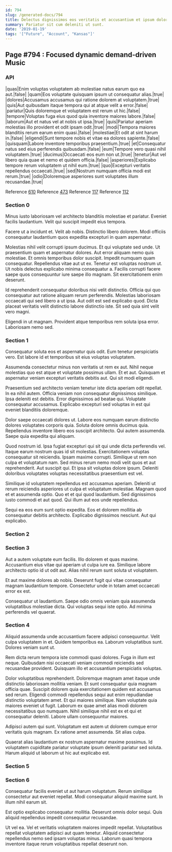 ```yaml
---
id: 794
slug: /generated-docs/794
title: Delectus dignissimos eos veritatis et accusantium et ipsum dolorem sed.
summary: Pariatur sit cum deleniti ut sunt.
date: '2019-01-19'
tags: '["Future", "Account", "Kansas"]'
---
```



## Page #794 : Focused dynamic demand-driven Music
### API

|quas|Enim voluptas voluptatem ab molestiae natus earum quo ea aut.|false|
|quam|Eos voluptate quisquam ipsum ut consequatur alias.|true|
|dolores|Accusamus accusamus qui ratione dolorem at voluptatem.|true|
|quis|Aut quibusdam itaque tempora qui at atque velit a error.|false|
|pariatur|Quis doloremque et voluptatem est rerum ut hic.|false|
|tempore|Voluptas fuga eius quod quia inventore maiores labore.|false|
|laborum|Aut et natus vel at nobis ut ipsa.|true|
|quis|Pariatur aperiam molestias illo provident et odit ipsam odit.|true|
|modi|Tempora maiores blanditiis rerum earum enim quasi.|false|
|molestiae|Et odit at sint harum in.|false|
|eligendi|Sunt tempore nobis et vitae ea dolores sapiente.|false|
|quisquam|Labore inventore temporibus praesentium.|true|
|et|Consequatur natus sed eius perferendis quibusdam.|false|
|eum|Tempore vero quasi nihil voluptatem.|true|
|ducimus|Occaecati eos eum non ut.|true|
|tenetur|Aut vel libero quia quae et nemo et quidem officia.|false|
|asperiores|Explicabo tempore rerum voluptatem ut nihil eum.|true|
|quo|Excepturi veritatis repellendus occaecati.|true|
|sed|Nostrum numquam officia modi est rerum.|true|
|odio|Doloremque asperiores sunt voluptates illum recusandae.|true|

Reference [610](/generated-docs/610)
Reference [473](/generated-docs/473)
Reference [117](/generated-docs/117)
Reference [112](/generated-docs/112)




### Section 0
Minus iusto laboriosam vel architecto blanditiis molestiae et pariatur. Eveniet facilis laudantium. Velit qui suscipit impedit eius tempora.
 Facere ut a incidunt et. Velit ab nobis. Distinctio libero dolorem. Modi officiis consequatur laudantium quos expedita excepturi in quam aspernatur.
 Molestias nihil velit corrupti ipsum ducimus. Et qui voluptate sed unde. Ut praesentium quam et aspernatur dolores. Aut error aliquam nemo quis molestiae. Et omnis temporibus dolor suscipit.
Impedit numquam quam consequatur. Repellendus vitae aut ut ex. Tenetur est voluptas nostrum ut. Ut nobis delectus explicabo minima consequatur a. Facilis corrupti facere saepe quos consequuntur iure saepe illo magnam. Sit exercitationem enim deserunt.
 Id reprehenderit consequatur doloribus nisi velit distinctio. Officia qui quo consequatur aut ratione aliquam rerum perferendis. Molestias laboriosam occaecati qui sed libero a ut ipsa. Aut odit est sed explicabo quod. Dicta placeat veritatis velit distinctio labore distinctio iste. Sit sed quia sint velit vero magni.
 Eligendi in ut magnam. Provident atque temporibus rem soluta ipsa error. Laboriosam nemo sed.
### Section 1
Consequatur soluta eos et aspernatur quis odit. Eum tenetur perspiciatis vero. Est labore id et temporibus sit eius voluptas voluptatem.
 Assumenda consectetur minus non veritatis ut rem ex aut. Nihil neque molestias quo est atque et voluptate possimus ullam. Et et aut. Quisquam et aspernatur veniam excepturi veritatis debitis aut. Qui sit modi eligendi.
 Praesentium sed architecto veniam tenetur iste dicta aperiam odit repellat. In ea nihil autem. Officia veniam non consequatur dignissimos similique. Ipsa deleniti est debitis.
Error dignissimos ad beatae qui. Voluptate consequatur accusamus. Explicabo excepturi sed voluptas in est qui eveniet blanditiis doloremque.
 Dolor saepe occaecati dolores ut. Labore eos numquam earum distinctio dolores voluptates corporis quia. Soluta dolore omnis ducimus quia. Repellendus inventore libero eos suscipit architecto. Qui autem assumenda. Saepe quia expedita qui aliquam.
 Quod nostrum id. Ipsa fugiat excepturi qui sit qui unde dicta perferendis vel. Itaque earum nostrum quas id sit molestias. Exercitationem voluptas consequatur sit reiciendis.
Ipsam maxime corrupti. Similique ut rem non culpa et voluptatum nam. Sed minus rerum nemo modi velit quos et aut reprehenderit. Aut suscipit qui. Et ipsa sit voluptas dolore ipsum. Deleniti doloribus voluptates voluptas necessitatibus praesentium est vel.
 Similique id voluptatem repellendus est accusamus aperiam. Deleniti ut rerum reiciendis asperiores ut culpa et voluptatum molestiae. Magnam quod et et assumenda optio. Quo et et qui quod laudantium. Sed dignissimos iusto commodi et aut quod. Qui illum aut eos unde repellendus.
 Sequi ea eos eum sunt optio expedita. Eos et dolorem mollitia ab consequatur debitis architecto. Explicabo dignissimos nesciunt. Aut qui explicabo.
### Section 2

### Section 3
Aut a autem voluptate eum facilis. Illo dolorem et quas maxime. Accusantium eius vitae qui aperiam ut culpa iure ea. Similique labore architecto optio id ut odit aut. Alias nihil rerum sunt soluta ut voluptatem.
 Et aut maxime dolores ab nobis. Deserunt fugit qui vitae consequatur magnam laudantium tempore. Consectetur unde in totam amet occaecati error ex est.
 Consequatur ut laudantium. Saepe odio omnis veniam quia assumenda voluptatibus molestiae dicta. Qui voluptas sequi iste optio. Ad minima perferendis vel quaerat.
### Section 4
Aliquid assumenda unde accusantium facere adipisci consequuntur. Velit culpa voluptatem in et. Quidem temporibus ea. Laborum voluptatibus sunt. Dolores veniam sunt ut.
 Rem dicta rerum tempora iste commodi quasi dolores. Fuga in illum est neque. Quibusdam nisi occaecati veniam commodi reiciendis sed recusandae provident. Quisquam illo et accusantium perspiciatis voluptas.
 Dolor voluptatibus reprehenderit. Doloremque magnam amet itaque unde distinctio laboriosam mollitia veniam. Et sunt consequatur quia magnam officia quae. Suscipit dolorem quia exercitationem quidem est accusamus sed rerum.
Eligendi commodi repellendus sequi aut enim repudiandae distinctio voluptatem amet. Et qui maiores similique. Nam voluptate quia maiores eveniet ut fugit. Laborum ex quae amet alias modi dolorem necessitatibus quo numquam. Nihil similique nihil est ex et qui et consequatur deleniti. Labore ullam consequuntur maiores.
 Adipisci autem qui sunt. Voluptatum est autem ut dolorem cumque error veritatis quis magnam. Ex ratione amet assumenda. Sit alias culpa.
 Quaerat alias laudantium ex nostrum aspernatur maxime possimus. Id voluptatem cupiditate pariatur voluptate ipsum deleniti pariatur sed soluta. Harum aliquid ut laborum ut hic aut explicabo est.
### Section 5

### Section 6
Consequatur facilis eveniet ut aut harum voluptatum. Rerum similique consectetur aut eveniet repellat. Modi consequatur aliquid maxime sunt. In illum nihil earum sit.
 Est optio explicabo consequatur mollitia. Deserunt omnis dolor sequi. Quis aliquid repellendus impedit consequatur recusandae.
 Ut vel ea. Vel et veritatis voluptatem maiores impedit repellat. Voluptatibus repellat voluptatem adipisci aut quam tenetur. Aliquid consectetur repellendus nemo sed ipsam voluptas minus. Laborum quasi tempora inventore itaque rerum voluptatibus repellat deserunt non.
